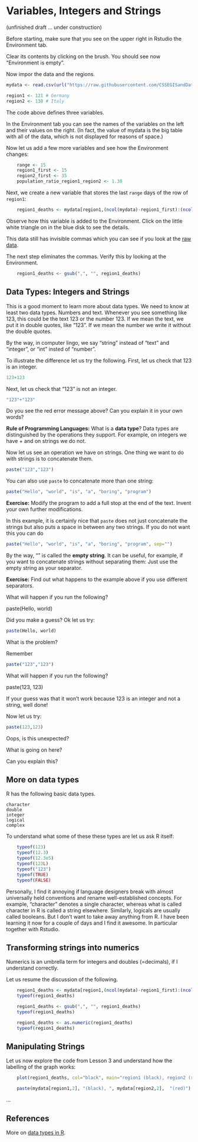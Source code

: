 # Variables, Integers and Strings

(unfinished draft ... under construction)

Before starting, make sure that you see on the upper right in Rstudio the Environment tab.

Clear its contents by clicking on the brush. You should see now "Environment is empty".

Now impor the data and the regions.

```r
mydata <- read.csv(url("https://raw.githubusercontent.com/CSSEGISandData/COVID-19/master/csse_covid_19_data/csse_covid_19_time_series/time_series_covid19_deaths_global.csv"))

region1 <- 121 # Germany
region2 <- 138 # Italy
```

The code above defines three variables. 

In the Environment tab you can see the names of the variables on the left and their values on the right. (In fact, the value of mydata is the big table with all of the data, which is not displayed for reasons of space.)

Now let us add a few more variables and see how the Environment changes:

```r
    range <- 15           
    region1_first <- 15   
    region2_first <- 35     
    population_ratio_region1_region2 <- 1.38
```

Next, we create a new variable that stores the last `range` days of the row of `region1`:

```r
    region1_deaths <- mydata[region1,(ncol(mydata)-region1_first):(ncol(mydata)-region1_first+range)]
```

Observe how this variable is added to the Environment. Click on the little white triangle on in the blue disk to see the details. 

This data still has invisible commas which you can see if you look at the [raw data](https://raw.githubusercontent.com/CSSEGISandData/COVID-19/master/csse_covid_19_data/csse_covid_19_time_series/time_series_covid19_deaths_global.csv). 

The next step eliminates the commas. Verify this by looking at the Environment.

```r
    region1_deaths <- gsub(",", "", region1_deaths)  
```

## Data Types: Integers and Strings

This is a good moment to learn more about data types. We need to know at least two data types.  Numbers and text. Whenever you see something like 123, this could be the text 123 or the number 123. If we mean the text, we put it in double quotes, like "123". If we mean the number we write it without the double quotes.

By the way, in computer lingo, we say "string" instead of "text" and "integer", or "int" insted of "number".

To illustrate the difference let us try the following. First, let us check that 123 is an integer.

```r
123+123
```

Next, let us check that "123" is not an integer.

```r
"123"+"123"
```

Do you see the red error message above? Can you explain it in your own words?

**Rule of Programming Languages:** What is a **data type**? Data types are distinguished by the operations they support. For example, on integers we have + and on strings we do not. 

Now let us see an operation we have on strings. One thing we want to do with strings is to concatenate them.

```r
paste("123","123")
```

You can also use `paste` to concatenate more than one string:

```r
paste("Hello", "world", "is", "a", "boring", "program")
```

**Exercise:** Modify the program to add a full stop at the end of the text. Invent your own further modifications.

In this example, it is certainly nice that `paste` does not just concatenate the strings but also puts a space in between any two strings. If you do not want this you can do

```r
paste("Hello", "world", "is", "a", "boring", "program", sep="")
```

By the way, "" is called the **empty string**. It can be useful, for example, if you want to concatenate strings without separating them: Just use the empty string as your separator.

**Exercise:** Find out what happens to the example above if you use different separators.

What will happen if you run the following?

   paste(Hello, world)
   
Did you make a guess? Ok let us try:

```r
paste(Hello, world)
```

What is the problem? 

Remember

```r
paste("123","123")
```

What will happen if you run the following?

   paste(123, 123)
   
If your guess was that it won't work because 123 is an integer and not a string, well done!

Now let us try:

```r
paste(123,123)
```

Oops, is this unexpected?

What is going on here?

Can you explain this?

## More on data types

R has the following basic data types.

    character
    double 
    integer
    logical
    complex
    
To understand what some of these these types are let us ask R itself:

```r
    typeof(123)
    typeof(12.3)
    typeof(12.3e5)
    typeof(123L)
    typeof("123")
    typeof(TRUE)
    typeof(FALSE)
```


Personally, I find it annoying if language designers break with almost universally held conventions and rename well-established concepts. For example, "character" denotes a single character, whereas what is called character in R is called a string elsewhere. Similarly, logicals are usually called booleans. But I don't want to take away anything from R. I have been learning it now for a couple of days and I find it awesome. In particular together with Rstudio. 

## Transforming strings into numerics

Numerics is an umbrella term for integers and doubles (=decimals), if I understand correctly.

Let us resume the discussion of the following. 

```r
    region1_deaths <- mydata[region1,(ncol(mydata)-region1_first):(ncol(mydata)-region1_first+range)]
    typeof(region1_deaths)
```


```r
    region1_deaths <- gsub(",", "", region1_deaths)  
    typeof(region1_deaths)
```


```r
    region1_deaths <- as.numeric(region1_deaths)
    typeof(region1_deaths)
```

## Manipulating Strings

Let us now explore the code from Lesson 3 and understand how the labelling of the graph works:

```r
    plot(region1_deaths, col="black", main="region1 (black), region2 (red)",xlab="days", ylab="region1 deaths")   
```


```r
    paste(mydata[region1,2], "(black), ", mydata[region2,2],  "(red)")
```

...

## References

More on [data types in R](https://swcarpentry.github.io/r-novice-inflammation/13-supp-data-structures/).


